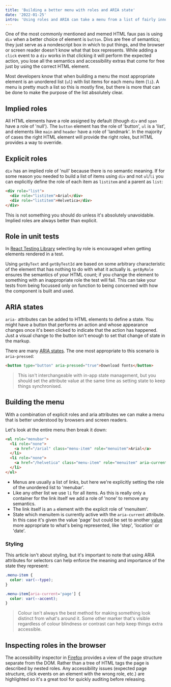 ```yaml
---
title: 'Building a better menu with roles and ARIA state'
date: '2022-01-25'
intro: 'Using roles and ARIA can take a menu from a list of fairly innocuous items to something that is semantically very clearly a menu.'
---
```


One of the most commonly mentioned and memed HTML faux pas is using `div` when a better choice of element is `button`. Divs are free of semantics; they just serve as a nondescript box in which to put things, and the browser or screen reader doesn't know what that box represents. While adding a `click` event to a `div` works in that clicking it will perform the expected action, you lose all the semantics and accessibility extras that come for free just by using the correct HTML element.

Most developers know that when building a menu the most appropriate element is an unordered list (`ul`) with list items for each menu item (`li`). A menu is pretty much a list so this is mostly fine, but there is more that can be done to make the purpose of the list absolutely clear.

## Implied roles

All HTML elements have a role assigned by default (though `div` and `span` have a role of 'null'). The `button` element has the role of 'button', `ul` is a 'list', and elements like `main` and `header` have a role of 'landmark'. In the majority of cases the right HTML element will provide the right roles, but HTML provides a way to override.

## Explicit roles

`div` has an implied role of 'null' because there is no semantic meaning. If for some reason you needed to build a list of items using `div` and not `ul`/`li` you can explicitly define the role of each item as `listitem` and a parent as `list`:

```HTML
<div role="list">
  <div role="listitem">Arial</div>
  <div role="listitem">Helvetica</div>
</div>
```

This is not something you should do unless it's absolutely unavoidable. Implied roles are always better than explicit.

## Role in unit tests

In [React Testing Library](https://testing-library.com/docs/dom-testing-library/cheatsheet/#queries) selecting by role is encouraged when getting elements rendered in a test.

Using `getByText` and `getByTestId` are based on some arbitrary characteristic of the element that has nothing to do with what it actually is. `getByRole` ensures the semantics of your HTML count; if you change the element to something with an inappropriate role the test will fail. This can take your tests from being focussed only on function to being concerned with how the component is built and used.

## ARIA states

`aria-` attributes can be added to HTML elements to define a state. You might have a button that performs an action and whose appearance changes once it's been clicked to indicate that the action has happened. Just a visual change to the button isn't enough to set that change of state in the markup.

There are many [ARIA states](https://developer.mozilla.org/en-US/docs/Web/Accessibility/ARIA/Attributes). The one most appropriate to this scenario is `aria-pressed`:

```HTML
<button type="button" aria-pressed="true">Download fonts</button>
```

> This isn't interchangeable with in-app state management, but you should set the attribute value at the same time as setting state to keep things synchronised.

## Building the menu

With a combination of explicit roles and aria attributes we can make a menu that is better understood by browsers and screen readers.

Let's look at the entire menu then break it down:

```HTML
<ul role="menubar">
  <li role="none">
    <a href="/arial" class="menu-item" role="menuitem">Arial</a>
  </li>
  <li role="none">
    <a href="/helvetica" class="menu-item" role="menuitem" aria-current="page">Helvetica</a>
  </li>
</ul>
```

- Menus are usually a list of links, but here we're explicitly setting the role of the unordered list to 'menubar'.
- Like any other list we use `li` for all items. As this is really only a container for the link itself we add a role of 'none' to remove any semantics.
- The link itself is an `a` element with the explicit role of 'menuitem'.
- State which menuitem is currently active with the `aria-current` attribute. In this case it's given the value 'page' but could be set to another [value](https://developer.mozilla.org/en-US/docs/Web/Accessibility/ARIA/Attributes/aria-current) more appropriate to what's being represented, like 'step', 'location' or 'date'.

### Styling

This article isn't about styling, but it's important to note that using ARIA attributes for selectors can help enforce the meaning and importance of the state they represent:

```css
.menu-item {
  color: var(--type);
}

.menu-item[aria-current='page'] {
  color: var(--accent);
}
```

> Colour isn't always the best method for making something look distinct from what's around it. Some other marker that's visible regardless of colour blindness or contrast can help keep things extra accessible.

## Inspecting roles in the browser

The accessibility inspector in [Firefox](https://developer.mozilla.org/en-US/docs/Tools/Accessibility_inspector) provides a view of the page structure separate from the DOM. Rather than a tree of HTML tags the page is described by nested roles. Any accessibility issues (expected page structure, click events on an element with the wrong role, etc.) are highlighted so it's a great tool for quickly auditing before releasing.
